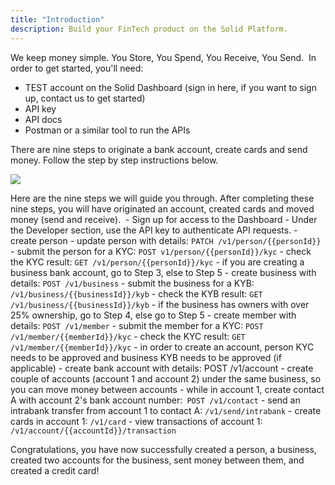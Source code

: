 ```yaml
---
title: "Introduction"
description: Build your FinTech product on the Solid Platform.
---
```


We keep money simple. You Store, You Spend, You Receive, You Send.
‍
In order to get started, you'll need:
- TEST account on the Solid Dashboard (sign in here, if you want to sign up, contact us to get started)
- API key
- API docs
- Postman or a similar tool to run the APIs

There are nine steps to originate a bank account, create cards and send money. Follow the step by step instructions below.

![](https://assets-global.website-files.com/616c7256b52c5422cf0623ce/61ce511954ef345b39b7f8d5_619b61ba5bf2843f58d213e6_steps.png)

Here are the nine steps we will guide you through. After completing these nine steps, you will have originated an account, created cards and moved money (send and receive).
‍
<Steps>
  <Step title="Step 1: Auth">
    - Sign up for access to the Dashboard
    - Under the Developer section, use the API key to authenticate API requests.
  </Step>
  <Step title="Step 2: Person">
    - create person
    - update person with details: `PATCH /v1/person/{{personId}}`
    - submit the person for a KYC: `POST v1/person/{{personId}}/kyc`
    - check the KYC result: `GET /v1/person/{{personId}}/kyc`
    - if you are creating a business bank account, go to Step 3, else to Step 5
  </Step>
  <Step title="Step 3: Business">
    - create business with details: `POST /v1/business`
    - submit the business for a KYB: `/v1/business/{{businessId}}/kyb`
    - check the KYB result: `GET /v1/business/{{businessId}}/kyb`
    - if the business has owners with over 25% ownership, go to Step 4, else go to Step 5
  </Step>
    <Step title="Step 4: Member">
    - create member with details: `POST /v1/member`
    - submit the member for a KYC: `POST /v1/member/{{memberId}}/kyc`
    - check the KYC result: `GET /v1/member/{{memberId}}/kyc`
  </Step>
    <Step title="Step 5: Bank Accounts">
    - in order to create an account, person KYC needs to be approved and business KYB needs to be approved (if applicable)
    - create bank account with details: POST /v1/account
    - create couple of accounts (account 1 and account 2) under the same business, so you can move money between accounts
  </Step>
    <Step title="Step 6: Contacts">
    - while in account 1, create contact A with account 2's bank account number:` POST /v1/contact`
  </Step>
    <Step title="Step 7: Send">
    - send an intrabank transfer from account 1 to contact A: `/v1/send/intrabank`
  </Step>
    <Step title="Step 8: Cards">
    - create cards in account 1: `/v1/card`
  </Step>
    <Step title="Step 9: Transactions">
    - view transactions of account 1:` /v1/account/{{accountId}}/transaction`
  </Step>
</Steps>

<Check>Congratulations, you have now successfully created a person, a business, created two accounts for the business, sent money between them, and created a credit card!</Check>